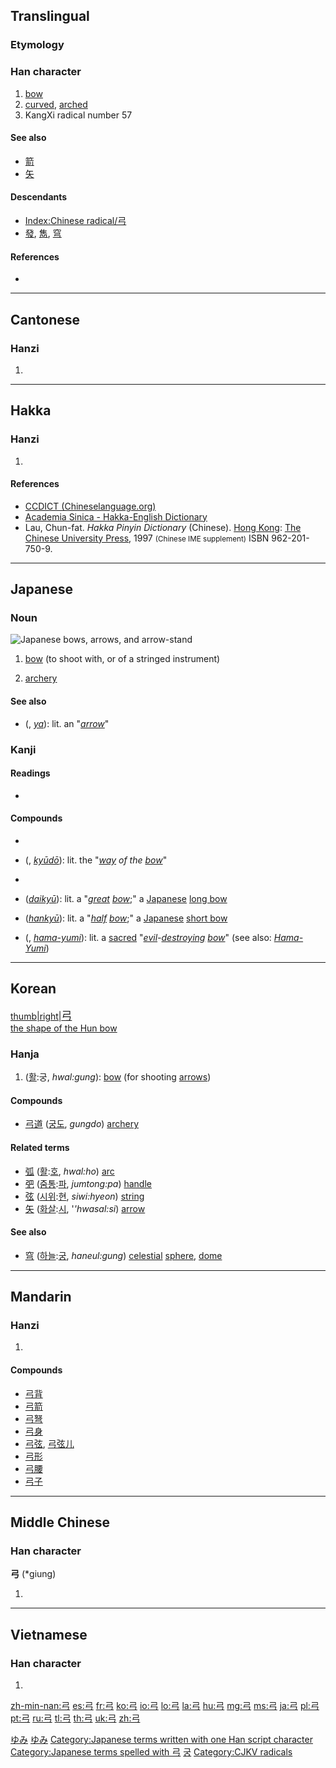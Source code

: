{{also|弖|弔}}
==Translingual==
{{stroke order|type=animate}}

===Etymology===
{{liushu|p}}

{{Han etyl}}

===Han character===
{{Han char|rn=57|rad=弓|as=00|sn=3|four=1720<sub>7</sub>|canj=弓 (N)}}

# [[bow]]
# [[curved]], [[arched]]
# KangXi radical number 57

====See also====
* [[箭]]
* [[矢]]

====Descendants====
* [[Index:Chinese radical/弓]]
* [[發]], [[雋]], [[穹]]

====References====
* {{Han ref|kx=0356.010|dkj=09692|dj=0671.220|hdz=20987.110|uh=5F13|ud=24339|bh=A47D|bd=42109}}

----

==Cantonese==

===Hanzi===
{{yue-hanzi|jyut=[[gung1]]|y=[[gung1]]}}

# {{defn|lang=yue|sort=弓00}}

----

==Hakka==

===Hanzi===
{{hak-hanzi|poj=kiung|gd=kiung<sup>1</sup>|hpy=giung1}}

# {{defn|lang=hak|sort=弓00}}

====References====
*[http://www.chinalanguage.com/dictionaries/?mode=view&view=chardict&query=%E5%BC%93 CCDICT (Chineselanguage.org)]
*[http://minhakka.ling.sinica.edu.tw/bkg/hakyin/search.php?DETAIL=1&LIMIT=id=15936&dbname=su_tian_1&graph=2 Academia Sinica - Hakka-English Dictionary]
*Lau, Chun-fat. ''Hakka Pinyin Dictionary'' (Chinese). [[Hong Kong]]: [[w:Chinese University of Hong Kong|The Chinese University Press]], 1997 <small>(Chinese IME supplement)</small> ISBN 962-201-750-9.

----

==Japanese==
===Noun===
[[Image:Yumi-p1000624.jpg|thumb|Japanese bows, arrows, and arrow-stand]]
{{ja-noun|k|hira=ゆみ|rom=yumi}}

# {{weaponry|lang=ja}} [[bow]] (to shoot with, or of a stringed instrument)
# [[archery]]

====See also====
* {{l|ja|矢}} ({{l|ja|や}}, ''[[ya]]''): lit. an "''[[arrow]]''"

===Kanji===
{{ja-kanji|grade=2|rs=弓00}}

====Readings====
* {{ja-readings|on=[[きゅう]] (kyū)|kun=[[ゆみ]] (yumi)}}

====Compounds====
* {{l|ja|胡弓}}
* {{l|ja|弓道}} ({{l|ja|きゅうどう}}, ''[[kyūdō]]''): lit. the "''[[way]] of the [[bow]]''"
* {{l|ja|和弓}}
* {{l|ja|大弓}} (''[[daikyū]]''): lit. a "''[[great]] [[bow]]'';" a [[Japanese]] [[long bow]]
* {{l|ja|半弓}} (''[[hankyū]]''): lit. a "''[[half]] [[bow]]'';" a [[Japanese]] [[short bow]]
* {{l|ja|破魔弓}} ({{l|ja|はまゆみ}}, ''[[hama-yumi]]''): lit. a [[sacred]] "''[[evil]]-[[destroying]] [[bow]]''" (see also: ''[[w:Hama Yumi|Hama-Yumi]]'')

[[Category:ja:Musical instruments|ゆみ]]
[[Category:ja:Weapons|ゆみ]]
[[Category:Japanese terms written with one Han script character]]
[[Category:Japanese terms spelled with 弓]]
----

==Korean==
[[image:Hun bow.jpg|thumb|right|<big>弓</big> <br> the shape of the Hun bow]]
===Hanja===
{{ko-hanja|hangeul=궁|eumhun=활|rv=gung|mr=kung|y=kwung}}
# ([[활]]:궁, ''hwal:gung''): [[bow]] (for shooting [[arrow]]s)

====Compounds====
* [[弓道]] ([[궁도]], ''gungdo'') [[archery]]

====Related terms====
* [[弧]] ([[활]]:[[호]], ''hwal:ho'') [[arc]]
* [[弝]] ([[줌통]]:[[파]], ''jumtong:pa'') [[handle]] 
* [[弦]] ([[시위]]:[[현]], ''siwi:hyeon'') [[string]]
* [[矢]] ([[화살]]:[[시]], ''''hwasal:si'') [[arrow]]

====See also====
* [[穹]] ([[하늘]]:[[궁]], ''haneul:gung'') [[celestial]] [[sphere]], [[dome]]

[[Category:Hanja readings|궁]]

----

==Mandarin==

===Hanzi===
{{cmn-hanzi|pin=[[gōng]] ([[gong1]])|wg=kung<sup>1</sup>}}

# {{defn|lang=cmn|sort=弓00}}

====Compounds====
* [[弓背]]
* [[弓箭]]
* [[弓弩]]
* [[弓身]]
* [[弓弦]], [[弓弦儿]]
* [[弓形]]
* [[弓腰]]
* [[弓子]]

----

==Middle Chinese==

===Han character===
'''弓''' (*giung)<!--asterisk indicates that this is a reconstructed pronunciation-->

# {{defn|lang=zhx-mid|sort=弓00}}

----

==Vietnamese==

===Han character===
{{vi-hantu|[[cung]], [[cong]], [[củng]]|rs=弓00}}

# {{defn|lang=vi|sort=弓00}}

[[Category:CJKV radicals]]

[[zh-min-nan:弓]]
[[es:弓]]
[[fr:弓]]
[[ko:弓]]
[[io:弓]]
[[lo:弓]]
[[la:弓]]
[[hu:弓]]
[[mg:弓]]
[[ms:弓]]
[[ja:弓]]
[[pl:弓]]
[[pt:弓]]
[[ru:弓]]
[[tl:弓]]
[[th:弓]]
[[uk:弓]]
[[zh:弓]]
